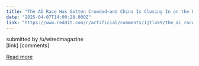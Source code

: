 ```yaml
---
title: "The AI Race Has Gotten Crowded—and China Is Closing In on the US"
date: "2025-04-07T14:00:28.000Z"
link: "https://www.reddit.com/r/artificial/comments/1jtlxk9/the_ai_race_has_gotten_crowdedand_china_is/"
---
```


submitted by    /u/wiredmagazine  
 [link]   [comments]

[Read more](https://www.reddit.com/r/artificial/comments/1jtlxk9/the_ai_race_has_gotten_crowdedand_china_is/)
